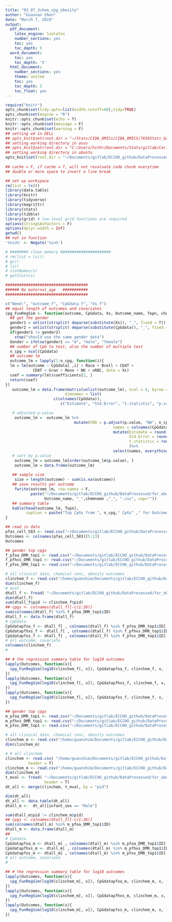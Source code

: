 ```yaml
---
title: "03_07_3chem_cpg_obesity"
author: "Guannan Shen"
date: "March 7, 2019"
output: 
  pdf_document:
    latex_engine: lualatex
    number_sections: yes
    toc: yes
    toc_depth: 5
  word_document:
    toc: yes
    toc_depth: '5'
  html_document:
    number_sections: yes
    theme: united
    toc: yes
    toc_depth: 5
    toc_float: yes
---
```


```r
require("knitr")
opts_chunk$set(tidy.opts=list(width.cutoff=60),tidy=TRUE)
opts_chunk$set(engine = "R")
knitr::opts_chunk$set(echo = T)
knitr::opts_chunk$set(message = F)
knitr::opts_chunk$set(warning = F)
## setting wd in DELL
## opts_knit$set(root.dir = "~/Stats/CIDA_OMICs/CIDA_OMICS/7659Stats_Genetics/HW5/")
## setting working directory in asus 
## opts_knit$set(root.dir = "C:/Users/hithr/Documents/Stats/gitlab/Cario_RNASeq_Microbiom_Inte/DataRaw/") 
## setting working directory in ubuntu
opts_knit$set(root.dir = "~/Documents/gitlab/ECCHO_github/DataProcessed/for_obesity/")
                                                 
## cache = F, if cache = T, will not revaluate code chunk everytime
## double or more space to insert a line break
```

```r
## set up workspace
rm(list = ls())
library(data.table)
library(knitr)
library(tidyverse)
library(magrittr)
library(stats)
library(tibble)
library(grid) # low-level grid functions are required
options(stringsAsFactors = F)
options(dplyr.width = Inf)
getwd()
## not in function
'%nin%' <- Negate('%in%')

# ######## clean memory ######################
# rm(list = ls())
# gc()
# ls()
# slotNames(x)
# getSlots(x)

```


```r
####################################
###### No maternal_age   ###########
####################################

c("Need:", "outcome_f", "CpGdata_f", "Xs_f")
## equal length of outcomes and covariates
cpg_FunRegSim <- function(outcome, CpGdata, Xs, Outcome_name, Topn, chemname){
  ## get the gender 
  gender1 = unlist(strsplit( deparse(substitute(Xs)), "_", fixed = T))[2]
  gender2 = unlist(strsplit( deparse(substitute(CpGdata)), "_", fixed = T))[2]
  if(gender1 != gender2)
    stop("should use the same gender data")
  Gender = ifelse(gender1 == "m", "male", "female")
  ## number of CpG to test, also the number of multiple test
  n_cpg = ncol(CpGdata)
  ## outcome lm
  outcome_lm = lapply(1:n_cpg, function(i){
  lm = lm(outcome ~ CpGdata[ ,i] + Race + Bcell + CD4T +
            CD8T + Gran + Mono + NK + nRBC, data = Xs)
  coef = summary(lm)$coefficients[2, ]
  return(coef)
})
   outcome_lm = data.frame(matrix(unlist(outcome_lm), ncol = 4, byrow = TRUE,
                          dimnames = list(
                     c(colnames(CpGdata)),
                        c("Estimate", "Std.Error", "t.statistic", "p.value"))))

   # adjusted p-value
    outcome_lm =  outcome_lm %>% 
                              mutate(FDR = p.adjust(p.value, "BH", n_cpg ),
                                               names = colnames(CpGdata)) %>% 
                                               mutate(Estimate = round(Estimate ,4),
                                                      Std.Error = round(Std.Error,4),
                                                      t.statistic = round(t.statistic,4)
                                                      )%>% 
                                               select(names, everything())
   # sort by p.value
    outcome_lm = outcome_lm[order(outcome_lm$p.value), ]
    outcome_lm = data.frame(outcome_lm)
 
   ## sample size 
    size = length(outcome) - sum(is.na(outcome))
   ## save results per outcome 
    fwrite(outcome_lm, row.names = F,
           paste("~/Documents/gitlab/ECCHO_github/DataProcessed/for_obesity/results/", Sys.Date(), "_",Gender,"_",
                 Outcome_name, "_",chemname ,"_", ".csv", sep=""))
   ## summary table 
   kable(head(outcome_lm, Topn), 
         caption = paste("Top CpGs from ", n_cpg," CpGs" ," for Outcome: ", Outcome_name, " of ", Gender, " (Sample Size = ", size, ") ", sep = "" , collapse = ""))
}

## read in data 
pfas_cell_583 <- read.csv("~/Documents/gitlab/ECCHO_github/DataProcessed/for_obesity/11_05_pfas_cell_583.csv")
Outcomes <- colnames(pfas_cell_583)[5:13]
Outcomes

```

```r
## gender top cpgs
f_pfoa_DMR_top1 <- read.csv("~/Documents/gitlab/ECCHO_github/DataProcessed/dmr/2019-03-07_f_pfoa_DMR_top1_CpG.csv")
f_pfhxs_DMR_top1 <- read.csv("~/Documents/gitlab/ECCHO_github/DataProcessed/dmr/2019-03-07_f_pfhxs_DMR_top1_CpG.csv")
f_pfos_DMR_top1 <- read.csv("~/Documents/gitlab/ECCHO_github/DataProcessed/dmr/2019-03-07_f_pfos_DMR_top1_CpG.csv")

# all clinical data, chemical conc, obesity outcomes
clinchem_f <- read.csv("/home/guanshim/Documents/gitlab/ECCHO_github/DataProcessed/clin_chem_f.csv")
dim(clinchem_f)
# mval
dtall_f <- fread( "~/Documents/gitlab/ECCHO_github/DataProcessed/for_obesity/dt_all_f.csv", header = T)
dim(dtall_f)
sum(dtall_f$pid != clinchem_f$pid)
## cpgs <- colnames(dtall_f)[-c(1:26)]
sum(colnames(dtall_f) %in% f_pfoa_DMR_top1$ID)
dtall_f <- data.frame(dtall_f)
# CpGdata
CpGdatapfoa_f <- dtall_f[ , colnames(dtall_f) %in% f_pfoa_DMR_top1$ID]
CpGdatapfhxs_f <- dtall_f[ , colnames(dtall_f) %in% f_pfhxs_DMR_top1$ID]
CpGdatapfos_f <- dtall_f[ , colnames(dtall_f) %in% f_pfos_DMR_top1$ID]
# all outcome, covariate
colnames(clinchem_f)
#

## # the regression summary table for log10 outcomes 
lapply(Outcomes, function(x){
  cpg_FunRegSim(log10(clinchem_f[, x]), CpGdatapfoa_f, clinchem_f, x, 10, "pfoa")
})
lapply(Outcomes, function(x){
  cpg_FunRegSim(log10(clinchem_f[, x]), CpGdatapfhxs_f, clinchem_f, x, 10, "pfhxs")
})
lapply(Outcomes, function(x){
  cpg_FunRegSim(log10(clinchem_f[, x]), CpGdatapfos_f, clinchem_f, x, 10, "pfos")
})
```

```r
## gender top cpgs
m_pfoa_DMR_top1 <- read.csv("~/Documents/gitlab/ECCHO_github/DataProcessed/dmr/2019-03-07_m_pfoa_DMR_top1_CpG.csv")
m_pfhxs_DMR_top1 <- read.csv("~/Documents/gitlab/ECCHO_github/DataProcessed/dmr/2019-03-07_m_pfhxs_DMR_top1_CpG.csv")
m_pfos_DMR_top1 <- read.csv("~/Documents/gitlab/ECCHO_github/DataProcessed/dmr/2019-03-07_m_pfos_DMR_top1_CpG.csv")

# all clinical data, chemical conc, obesity outcomes
clinchem_m <- read.csv("/home/guanshim/Documents/gitlab/ECCHO_github/DataProcessed/clin_chem_m.csv")
dim(clinchem_m)

# # all clinchem
clinchem <- read.csv( "/home/guanshim/Documents/gitlab/ECCHO_github/DataProcessed/clin_chem.csv",
          header = T)
clinchem_m <- read.csv("/home/guanshim/Documents/gitlab/ECCHO_github/DataProcessed/clin_chem_m.csv")
dim(clinchem_m)
t_mval <- fread( "~/Documents/gitlab/ECCHO_github/DataProcessed/for_obesity/t_mval.csv",
                 header = T)
dt_all <- merge(clinchem, t_mval, by = "pid")

dim(dt_all)
dt_all <- data.table(dt_all)
dtall_m <-  dt_all[infant_sex == "Male"]

sum(dtall_m$pid != clinchem_m$pid)
## cpgs <- colnames(dtall_f)[-c(1:26)]
sum(colnames(dtall_m) %in% m_pfoa_DMR_top1$ID)
dtall_m <- data.frame(dtall_m)
## 
# CpGdata
CpGdatapfoa_m <- dtall_m[ , colnames(dtall_m) %in% m_pfoa_DMR_top1$ID]
CpGdatapfhxs_m <- dtall_m[ , colnames(dtall_m) %in% m_pfhxs_DMR_top1$ID]
CpGdatapfos_m <- dtall_m[ , colnames(dtall_m) %in% m_pfos_DMR_top1$ID]
# all outcome, covariate
#

## # the regression summary table for log10 outcomes 
lapply(Outcomes, function(x){
  cpg_FunRegSim(log10(clinchem_m[, x]), CpGdatapfoa_m, clinchem_m, x, 10, "pfoa")
})
lapply(Outcomes, function(x){
  cpg_FunRegSim(log10(clinchem_m[, x]), CpGdatapfhxs_m, clinchem_m, x, 10, "pfhxs")
})
lapply(Outcomes, function(x){
  cpg_FunRegSim(log10(clinchem_m[, x]), CpGdatapfos_m, clinchem_m, x, 10, "pfos")
})
```
